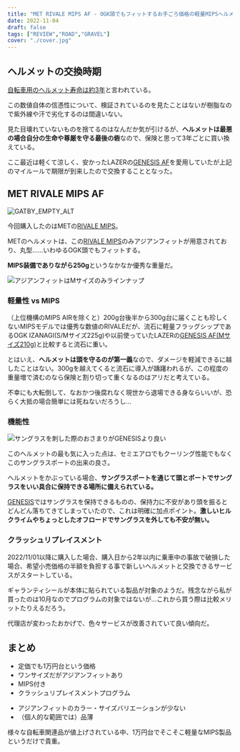 ```yaml
---
title: "MET RIVALE MIPS AF - OGK頭でもフィットするお手ごろ価格の軽量MIPSヘルメット"
date: 2022-11-04
draft: false
tags: ["REVIEW","ROAD","GRAVEL"]
cover: "./cover.jpg"
---
```


## ヘルメットの交換時期

[自転車用のヘルメット寿命は約3年](https://www.ogkkabuto.co.jp/hg/ind.html#8)と言われている。

この数値自体の信憑性について、検証されているのを見たことはないが樹脂なので紫外線や汗で劣化するのは間違いない。

見た目壊れていないものを捨てるのはなんだか気が引けるが、**ヘルメットは最悪の場合自分の生命や尊厳を守る最後の砦**なので、保険と思って3年ごとに買い換えている。

ここ最近は軽くて涼しく、安かったLAZERの[GENESIS AF](https://amzn.to/3FCWwiz)を愛用していたが上記のマイルールで期限が到来したので交換することとなった。

## MET RIVALE MIPS AF

![GATBY_EMPTY_ALT](./cover.jpg)

今回購入したのはMETの[RIVALE MIPS](https://shopping.yahoo.co.jp/search?first=1&tab_ex=commerce&fr=shp-prop&mcr=c0c4c1a6141c29615b7bfd4a3c79e3d5&ts=1667462794&sretry=1&p=Rivale%20mips&sc_i=shp_pc__searchBox&area=14)。

METのヘルメットは、この[RIVALE MIPS](https://shopping.yahoo.co.jp/search?first=1&tab_ex=commerce&fr=shp-prop&mcr=c0c4c1a6141c29615b7bfd4a3c79e3d5&ts=1667462794&sretry=1&p=Rivale%20mips&sc_i=shp_pc__searchBox&area=14)のみアジアンフィットが用意されており、丸型……いわゆるOGK頭でもフィットする。

**MIPS装備でありながら250g**というなかなか優秀な重量だ。

![アジアンフィットはMサイズのみラインナップ](./asia-size.png)

<LinkBox url="https://store.shopping.yahoo.co.jp/qbei/pi-924571.html" linkurl="https://ck.jp.ap.valuecommerce.com/servlet/referral?sid=3171302&pid=887657037&vc_url=https%3A%2F%2Fstore.shopping.yahoo.co.jp%2Fqbei%2Fpi-924571.html" />

### 軽量性 vs MIPS

（上位機構のMIPS AIRを除くと）200g台後半から300g台に届くことも珍しくないMIPSモデルでは優秀な数値のRIVALEだが、流石に軽量フラッグシップであるOGK IZANAGI(S/Mサイズ225g)や以前使っていたLAZERの[GENESIS AF(Mサイズ210g)](https://amzn.to/3FCWwiz)と比較すると流石に重い。

とはいえ、**ヘルメットは頭を守るのが第一義**なので、ダメージを軽減できるに越したことはない。300gを越えてくると流石に導入が躊躇われるが、この程度の重量増で済むのなら保険と割り切って重くなるのはアリだと考えている。

不幸にも大転倒して、なおかつ後腐れなく現世から退場できる身ならいいが、恐らく大抵の場合簡単には死ねないだろうし…

### 機能性

![サングラスを刺した際のおさまりがGENESISより良い](./eyewear_fit.jpg)

このヘルメットの最も気に入った点は、セミエアロでもクーリング性能でもなくこのサングラスポートの出来の良さ。

ヘルメットをかぶっている場合、**サングラスポートを通じて頭とポートでサングラスをいい具合に保持できる場所に備えられている。**

[GENESIS](https://amzn.to/3FCWwiz)ではサングラスを保持できるものの、保持力に不安があり頭を振るとどんどん落ちてきてしまっていたので、これは明確に加点ポイント。**激しいヒルクライムやちょっとしたオフロードでサングラスを外しても不安が無い。**

### クラッシュリプレイスメント

<LinkBox url="https://www.cyclowired.jp/news/node/380980" />

2022/11/01以降に購入した場合、購入日から2年以内に乗車中の事故で破損した場合、希望小売価格の半額を負担する事で新しいヘルメットと交換できるサービスがスタートしている。

ギャランティシールが本体に貼られている製品が対象のようだ。残念ながら私が買ったのは10月なのでプログラムの対象ではないが…これから買う際は比較メリットたりえるだろう。

代理店が変わったおかげで、色々サービスが改善されていて良い傾向だ。

## まとめ

<PositiveBox>

- 定価でも1万円台という価格
- ワンサイズだがアジアンフィットあり
- MIPS付き
- クラッシュリプレイスメントプログラム

</PositiveBox>

<NegativeBox>

- アジアンフィットのカラー・サイズバリエーションが少ない
- （個人的な範囲では）品薄

</NegativeBox>

様々な自転車関連品が値上げされている中、1万円台でそこそこ軽量なMIPS製品というだけで貴重。

<LinkBox url="https://store.shopping.yahoo.co.jp/qbei/pi-924571.html" linkurl="https://ck.jp.ap.valuecommerce.com/servlet/referral?sid=3171302&pid=887657037&vc_url=https%3A%2F%2Fstore.shopping.yahoo.co.jp%2Fqbei%2Fpi-924571.html" />
